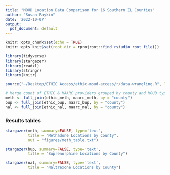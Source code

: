 ```yaml
---
title: "MOUD Location Data Comparison for 16 Southern IL Counties"
author: "Susan Paykin"
date: '2022-10-07'
output:
  pdf_document: default
---
```


```r
knitr::opts_chunk$set(echo = TRUE)
knitr::opts_knit$set(root.dir = rprojroot::find_rstudio_root_file())

```

```r
library(tidyverse)
library(stargazer)
library(readxl)
library(stringr)
library(knitr)

source("~/Desktop/ETHIC Access/ethic-moud-access/r/data-wrangling.R", local = knitr::knit_global())
```

```r
# Merge count of ETHIC & MAARC providers grouped by county and MOUD types
meth <- full_join(ethic_meth, maarc_meth, by = "county")
bup <- full_join(ethic_bup, maarc_bup, by = "county")
nal <- full_join(ethic_nal, maarc_nal, by = "county")

```

### Results tables

```r
stargazer(meth, summary=FALSE, type='text', 
          title = "Methadone Locations by County",
          out = "figures/meth_table.txt")

stargazer(bup, summary=FALSE, type='text', 
          title = "Buprenorphine Locations by County")

stargazer(nal, summary=FALSE, type='text',
          title = "Naltrexone Locations by County")
```
